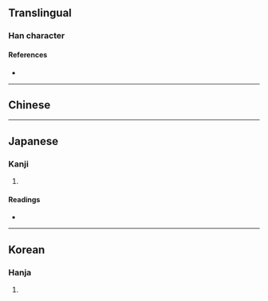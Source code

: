 {{also|嘯|啸}}
{{character info}}
==Translingual==
{{Han simplified forms|嘯|嘨|啸|ex=y}}

===Han character===
{{Han char|rn=30|rad=口|as=12|sn=15|four=|canj=RLLL|ids=⿰口粛}}

====References====
* {{Han ref|kx=0206.201|hdz=10694.110|uh=5628|ud=22056}}

----

==Chinese==
{{zh-see|嘯|sgs}}

----

==Japanese==
{{ja-kanji forms|嘨|嘯}}
===Kanji===
{{ja-kanji|grade=|rs=口12|kyu=嘯}}

# {{rfdef|ja|sort=口12}}

====Readings====
* {{ja-readings|on=[[しょう]] (shō), [[しつ]] (shitsu), [[しゅう]] (shū)|kun=[[うそぶく]] (usobuku), [[もぐぶく]] (mogubuku)}}

----

==Korean==

===Hanja===
{{ko-hanja|hangeul=소|rv=so|mr=so}}

# {{rfdef|ko|sort=口12}}